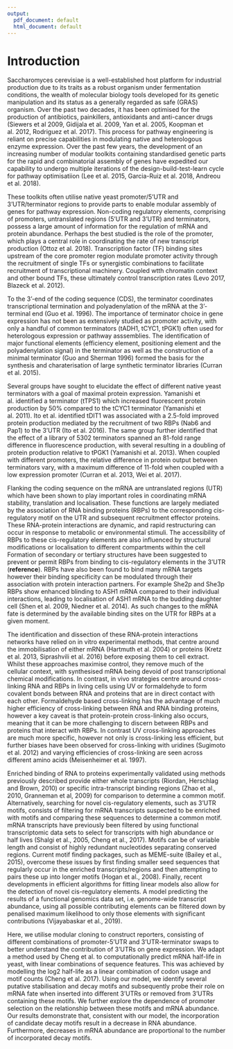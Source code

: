```yaml
---
output:
  pdf_document: default
  html_document: default
---
```

# Introduction
Saccharomyces cerevisiae is a well-established host platform for industrial production due to its traits as a robust organism under fermentation conditions, the wealth of molecular biology tools developed for its genetic manipulation and its status as a generally regarded as safe (GRAS) organism. Over the past two decades, it has been optimised for the production of antibiotics, painkillers, antioxidants and anti-cancer drugs (Siewers et al 2009, Gidijala et al. 2009, Yan et al. 2005, Koopman et al. 2012, Rodriguez et al. 2017). This process for pathway engineering is reliant on precise capabilities in modulating native and heterologous enzyme expression. Over the past few years, the development of an increasing number of modular toolkits containing standardised genetic parts for the rapid and combinatorial assembly of genes have expedited our capability to undergo multiple iterations of the design-build-test-learn cycle for pathway optimisatiion (Lee et al. 2015, Garcia-Ruiz et al. 2018, Andreou et al. 2018). 

These toolkits often utilise native yeast promoter/5'UTR and 3'UTR/terminator regions to provide parts to enable modular assembly of genes for pathway expression. Non-coding regulatory elements, comprising of promoters, untranslated regions (5’UTR and 3’UTR) and terminators, possess a large amount of information for the regulation of mRNA and protein abundance. Perhaps the best studied is the role of the promoter, which plays a central role in coordinating the rate of new transcript production (Ottoz et al. 2018). Transcription factor (TF) binding sites upstream of the core promoter region modulate promoter activity through the recruitment of single TFs or synergistic combinations to facilitate recruitment of transcriptional machinery. Coupled wtth chromatin context and other bound TFs, these ultimately control transcription rates (Levo 2017, Blazeck et al. 2012). 

To the 3’-end of the coding sequence (CDS), the terminator coordinates transcriptional termination and polyadenylation of the mRNA at the 3’-terminal end (Guo et al. 1996). The importance of terminator choice in gene expression has not been as extensively studied as promoter activity, with only a handful of common terminators (tADH1, tCYC1, tPGK1) often used for heterologous expression or pathway asssemblies. The identification of major functional elements (efficiency element, positioning element and the polyadenylation signal) in the terminator as well as the construction of a minimal terminator (Guo and Sherman 1996) formed the basis for the synthesis and charaterisation of large synthetic terminator libraries (Curran et al. 2015).

Several groups have sought to elucidate the effect of different native yeast terminators with a goal of maximal protein expression. Yamanishi et al. identified a terminator (tTPS1) which increased fluorescent protein production by 50% compared to the tCYC1 terminator (Yamanishi et al. 2011). Ito et al. identified tDIT1 was associated with a 2.5-fold improved protein production mediated by the recruitment of two RBPs (Nab6 and Pap1) to the 3’UTR (Ito et al. 2016). The same group further identified that the effect of a library of 5302 terminators spanned an 81-fold range difference in fluorescence production, with several resulting in a doubling of protein production relative to tPGK1 (Yamanishi et al. 2013). When coupled with different promoters, the relative difference in protein output between terminators vary, with a maximum difference of 11-fold when coupled with a low expression promoter (Curran et al. 2013, Wei et al. 2017). 

Flanking the coding sequence on the mRNA are untranslated regions (UTR) which have been shown to play important roles in coordinating mRNA stability, translation and localisation. These functions are largely mediated by the association of RNA binding proteins (RBPs) to the corresponding cis-regulatory motif on the UTR and subsequent recruitment effector proteins. These RNA-protein interactions are dynamic, and rapid restructuring can occur in response to metabolic or environmental stimuli. The accessibility of RBPs to these cis-regulatory elements are also influenced by structural modifications or localisation to different compartments within the cell Formation of secondary or tertiary structures have been suggested to prevent or permit RBPs from binding to cis-regulatory elements in the 3’UTR (**reference**). RBPs have also been found to bind many mRNA targets however their binding specificity can be modulated through their association with protein interaction partners. For example She2p and She3p RBPs show enhanced blinding to ASH1 mRNA compared to their individual interactions, leading to localisation of ASH1 mRNA to the budding daughter cell (Shen et al.  2009, Niedner et al. 2014). As such changes to the mRNA fate is determined by the available binding sites on the UTR for RBPs at a given moment. 

The identification and dissection of these RNA-protein interactions networks have relied on in vitro experimental methods, that centre around the immobilisation of either mRNA (Hartmuth et al. 2004) or proteins (Kretz et al. 2013, Siprashvili et al. 2016) before exposing them to cell extract. Whilst these approaches maximise control, they remove much of the cellular context, with synthesised mRNA being devoid of post transcriptional chemical modifications. In contrast, in vivo strategies centre around cross-linking RNA and RBPs in living cells using UV or formaldehyde to form covalent bonds between RNA and proteins that are in direct contact with each other. Formaldehyde based cross-linking has the advantage of much higher efficiency of cross-linking between RNA and RNA binding proteins, however a key caveat is that protein-protein cross-linking also occurs, meaning that it can be more challenging to discern between RBPs and proteins that interact with RBPs. In contrast UV cross-linking approaches are much more specific, however not only is cross-linking less efficient, but further biases have been observed for cross-linking with uridines (Sugimoto et al. 2012) and varying efficiencies of cross-linking are seen across different amino acids (Meisenheimer et al. 1997).

Enriched binding of RNA to proteins experimentally validated using methods previously described provide either whole transcripts (Riordan, Herschlag and Brown, 2010) or specific intra-transcript binding regions (Zhao et al., 2010, Granneman et al, 2009) for comparison to determine a common motif. Alternatively, searching for novel cis-regulatory elements, such as 3’UTR motifs, consists of filtering for mRNA transcripts suspected to be enriched with motifs and comparing these sequences to determine a common motif.  mRNA transcripts have previously been filtered by using functional transcriptomic data sets to select for transcripts with high abundance or half lives (Shalgi et al., 2005, Cheng et al., 2017). Motifs can be of variable length and consist of highly redundant nucleotides separating conserved regions. Current motif finding packages, such as MEME-suite (Bailey et al., 2015), overcome these issues by first finding smaller seed sequences that regularly occur in the enriched transcripts/regions and then attempting to pairs these up into longer motifs (Hogan et al., 2008). Finally, recent developments in efficient algorithms for fitting linear models also allow for the detection of novel cis-regulatory elements. A model predicting the results of a functional genomics data set, i.e. genome-wide transcript abundance, using all possible contributing elements can be filtered down by penalised maximum likelihood to only those elements with significant contributions (Vijayabaskar et al., 2019).

Here, we utilise modular cloning to construct reporters, consisting of different combinations of promoter-5'UTR and 3'UTR-terminator swaps to better understand the contribution of 3’UTRs on gene expression. We adapt a method used by Cheng et al. to computationally predict mRNA half-life in yeast, with linear combinations of sequence features. This was achieved by modelling the log2 half-life as a linear combination of codon usage and motif counts (Cheng et al. 2017). Using our model, we identify several putative stabilisation and decay motifs and subsequently probe their role on mRNA fate when inserted into different 3’UTRs or removed from 3’UTRs containing these motifs. We further explore the dependence of promoter selection on the relationship between these motifs and mRNA abundance. Our results demonstrate that, consistent with our model, the incorporation of candidate decay motifs result in a decrease in RNA abundance. Furthermore, decreases in mRNA abundance are proportional to the number of incorporated decay motifs.
